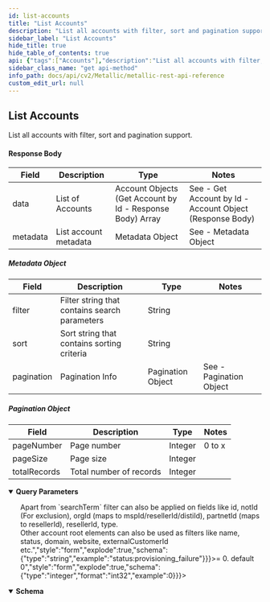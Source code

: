 ```yaml
---
id: list-accounts
title: "List Accounts"
description: "List all accounts with filter, sort and pagination support."
sidebar_label: "List Accounts"
hide_title: true
hide_table_of_contents: true
api: {"tags":["Accounts"],"description":"List all accounts with filter, sort and pagination support.\n\n#### Response Body\n\n| **Field** | **Description** | **Type** | **Notes** |\n| --- | --- | --- | --- |\n| data | List of Accounts | Account Objects (Get Account by Id - Response Body) Array | See - Get Account by Id - Account Object (Response Body) |\n| metadata | List account metadata | Metadata Object | See - Metadata Object |\n\n##### Metadata Object\n\n| **Field** | **Description** | **Type** | **Notes** |\n| --- | --- | --- | --- |\n| filter | Filter string that contains search parameters | String |  |\n| sort | Sort string that contains sorting criteria | String |  |\n| pagination | Pagination Info | Pagination Object | See - Pagination Object |\n\n##### Pagination Object\n\n| **Field** | **Description** | **Type** | **Notes** |\n| --- | --- | --- | --- |\n| pageNumber | Page number | Integer | 0 to x |\n| pageSize | Page size | Integer |  |\n| totalRecords | Total number of records | Integer |  |","operationId":"ListAccounts","parameters":[{"name":"filter","in":"query","description":"Optional - Filter. searchTerm - matches account `name` and  contact `email` containing searchTerm value.</br>Apart from `searchTerm` filter can also be applied on fields like id, notId (For exclusion), orgId (maps to mspId/resellerId/distiId), partnetId (maps to resellerId), resellerId, type.</br> Other account root elements can also be used as filters like name, status, domain, website, externalCustomerId etc.","style":"form","explode":true,"schema":{"type":"string","example":"status:provisioning_failure"}},{"name":"sort","in":"query","description":"Optional - Sort order. default desc:updateTs","style":"form","explode":true,"schema":{"type":"string","example":"asc:updateTs"}},{"name":"pageNumber","in":"query","description":"Optional - Page number >= 0. default 0","style":"form","explode":true,"schema":{"type":"integer","format":"int32","example":0}},{"name":"pageSize","in":"query","description":"Optional - Size of each page. default 25","style":"form","explode":true,"schema":{"type":"integer","format":"int32","example":25}}],"responses":{"200":{"description":"","content":{"application/json":{"schema":[{"title":"ListAccounts-Success","required":["data","metadata"],"type":"object","properties":{"data":{"type":"array","items":{"title":"Data14","required":["id","insertTs","updateTs","status","externalId","name","provisionCountry","contacts"],"type":"object","properties":{"id":{"type":"string"},"insertTs":{"type":"string"},"updateTs":{"type":"string"},"status":{"type":"string"},"externalId":{"type":"string"},"name":{"type":"string"},"provisionCountry":{"type":"string"},"contacts":{"type":"array","items":{"title":"Contact8","required":["type","email","firstName","lastName"],"type":"object","properties":{"type":{"type":"string"},"email":{"type":"string"},"firstName":{"type":"string"},"lastName":{"type":"string"},"address":{"title":"Address","type":"object","example":{"addressLine1":"{{addless_line_1}}","city":"{{city}}","state":"{{state}}","country":"{{coutry}}","postalCode":"{{postal_code}}"},"properties":{"addressLine1":{"type":"string"},"city":{"type":"string"},"state":{"type":"string","description":"Required when country is optional"},"country":{"type":"string"},"postalCode":{"type":"string"},"addressLine2":{"type":"string"}},"required":["addressLine1","city","country","postalCode"]}},"example":{"type":"admin","email":"admin@localaccount1.com","firstName":"Leo","lastName":"Liu"}},"description":""}},"example":{"id":"E2A81C2E-B017-4B6C-BA99-A9B496206A3C","insertTs":"2022-02-04T01:01:20","updateTs":"2022-02-04T02:50:20","status":"active","externalId":"local-acc-1","name":"Local Account1","provisionCountry":"United States","contacts":[{"type":"admin","email":"admin@localaccount1.com","firstName":"Leo","lastName":"Liu"}]}},"description":""},"metadata":{"title":"Metadata1","required":["filter","sort","pagination"],"type":"object","properties":{"filter":{"type":"string"},"sort":{"type":"string"},"pagination":{"title":"Pagination","required":["pageNumber","pageSize","totalRecords"],"type":"object","properties":{"pageNumber":{"type":"integer","format":"int32"},"pageSize":{"type":"integer","format":"int32"},"totalRecords":{"type":"integer","format":"int32"}},"example":{"pageNumber":0,"pageSize":25,"totalRecords":19}}},"example":{"filter":"pageNumber=0&pageSize=10","sort":"desc:updateTs","pagination":{"pageNumber":0,"pageSize":10,"totalRecords":19}}}},"example":{"data":[{"id":"E2A81C2E-B017-4B6C-BA99-A9B496206A3C","insertTs":"2022-02-04T01:01:20","updateTs":"2022-02-04T02:50:20","status":"active","externalId":"local-acc-1","name":"Local Account1","provisionCountry":"United States","contacts":[{"type":"admin","email":"admin@localaccount1.com","firstName":"Leo","lastName":"Liu"}]},{"id":"E033F7E5-444A-4A8A-8DDA-18B69E06F6AA","insertTs":"2022-03-16T18:36:30","updateTs":"2022-03-16T18:36:37","status":"active","externalId":"local-acc-3","name":"Local Account3","provisionCountry":"South Africa","contacts":[{"type":"admin","email":"admin@localaccount3.com","firstName":"Admin","lastName":"User","address":{"addressLine1":"1 St","city":"Johannesburg","state":"Gauteng","country":"South Africa","postalCode":"2198"}}]}],"metadata":{"filter":"pageSize=25&pageNumber=0&sort=asc:updateTs&filter=status:provisioning_failure","sort":"asc:updateTs","pagination":{"pageNumber":0,"pageSize":25,"totalRecords":2}}}}],"examples":{"List Accounts Success":{"value":{"data":[{"id":"E2A81C2E-B017-4B6C-BA99-A9B496206A3C","insertTs":"2022-02-04T01:01:20","updateTs":"2022-02-04T02:50:20","status":"active","externalId":"local-acc-1","name":"Local Account1","provisionCountry":"United States","contacts":[{"type":"admin","email":"admin@localaccount1.com","firstName":"Leo","lastName":"Liu"}]},{"id":"E033F7E5-444A-4A8A-8DDA-18B69E06F6AA","insertTs":"2022-03-16T18:36:30","updateTs":"2022-03-16T18:36:37","status":"active","externalId":"local-acc-3","name":"Local Account3","provisionCountry":"South Africa","contacts":[{"type":"admin","email":"admin@localaccount3.com","firstName":"Admin","lastName":"User","address":{"addressLine1":"1 St","city":"Johannesburg","state":"Gauteng","country":"South Africa","postalCode":"2198"}}]}],"metadata":{"filter":"pageSize=25&pageNumber=0&sort=asc:updateTs&filter=status:provisioning_failure","sort":"asc:updateTs","pagination":{"pageNumber":0,"pageSize":25,"totalRecords":2}}}}}}}}},"deprecated":false,"method":"get","path":"/partner/accounts","servers":[{"url":"https://api.metallic.io/api/v1","variables":{}}],"security":[{"bearer":[]}],"securitySchemes":{"bearer":{"type":"http","scheme":"bearer"}},"info":{"title":"Metallic REST API Reference","description":"This API documentation covers all the APIs exposed by metallic for all the partner customers as well as standalone customers.\n\n> Invoke Authentication - `/api/v1/authenticate` API using `username` and `password` provided by metallic to obtain `authToken`. All subsequent requests should pass `authToken` obtained as `Bearer token` as part of `Authorization` header.\n\n> Contact Metallic Customer support for any further assistance.\n\n## HTTP Codes\n\nFollowing are the generic HTTP codes returned by APIs. These HTTP codes are not documented again at each API level to improve the overall documentation readability.\n\n| **HTTP Error Code** | **Description** |\n| --- | --- |\n| 200 | OK - Success |\n| 201 | Created - Record created successfully |\n| 204 | Success No Content -Usually returned for DELETE operation response. |\n| 400 | Bad Request - Correct the request and resubmit. |\n| 401 | Unauthorized - Authentication Failed. User credentials are incorrect or authToken is incorrect/expired. |\n| 403 | Forbidden - Logged in user does not have permission to requested API. |\n| 404 | Not Found - No records found matching the request. |\n| 409 | Conflict - In case of business errors where resource can not be created/updated due to conflict. |\n| 429 | Too Many Requests - API invocation quota exceeded. |\n| 500 | Internal Server Error - Unexpected error from server. Something went wrong on server. |","contact":{},"version":"1.0"},"postman":{"name":"List Accounts","description":{"content":"List all accounts with filter, sort and pagination support.\n\n#### Response Body\n\n| **Field** | **Description** | **Type** | **Notes** |\n| --- | --- | --- | --- |\n| data | List of Accounts | Account Objects (Get Account by Id - Response Body) Array | See - Get Account by Id - Account Object (Response Body) |\n| metadata | List account metadata | Metadata Object | See - Metadata Object |\n\n##### Metadata Object\n\n| **Field** | **Description** | **Type** | **Notes** |\n| --- | --- | --- | --- |\n| filter | Filter string that contains search parameters | String |  |\n| sort | Sort string that contains sorting criteria | String |  |\n| pagination | Pagination Info | Pagination Object | See - Pagination Object |\n\n##### Pagination Object\n\n| **Field** | **Description** | **Type** | **Notes** |\n| --- | --- | --- | --- |\n| pageNumber | Page number | Integer | 0 to x |\n| pageSize | Page size | Integer |  |\n| totalRecords | Total number of records | Integer |  |","type":"text/plain"},"url":{"path":["partner","accounts"],"host":["{{baseUrl}}"],"query":[{"disabled":false,"description":{"content":"Optional - Filter. searchTerm - matches account `name` and  contact `email` containing searchTerm value.</br>Apart from `searchTerm` filter can also be applied on fields like id, notId (For exclusion), orgId (maps to mspId/resellerId/distiId), partnetId (maps to resellerId), resellerId, type.</br> Other account root elements can also be used as filters like name, status, domain, website, externalCustomerId etc.","type":"text/plain"},"key":"filter","value":""},{"disabled":false,"description":{"content":"Optional - Sort order. default desc:updateTs","type":"text/plain"},"key":"sort","value":""},{"disabled":false,"description":{"content":"Optional - Page number >= 0. default 0","type":"text/plain"},"key":"pageNumber","value":""},{"disabled":false,"description":{"content":"Optional - Size of each page. default 25","type":"text/plain"},"key":"pageSize","value":""}],"variable":[]},"header":[{"key":"Accept","value":"application/json"}],"method":"GET"}}
sidebar_class_name: "get api-method"
info_path: docs/api/cv2/Metallic/metallic-rest-api-reference
custom_edit_url: null
---
```



## List Accounts



List all accounts with filter, sort and pagination support.

#### Response Body

| **Field** | **Description** | **Type** | **Notes** |
| --- | --- | --- | --- |
| data | List of Accounts | Account Objects (Get Account by Id - Response Body) Array | See - Get Account by Id - Account Object (Response Body) |
| metadata | List account metadata | Metadata Object | See - Metadata Object |

##### Metadata Object

| **Field** | **Description** | **Type** | **Notes** |
| --- | --- | --- | --- |
| filter | Filter string that contains search parameters | String |  |
| sort | Sort string that contains sorting criteria | String |  |
| pagination | Pagination Info | Pagination Object | See - Pagination Object |

##### Pagination Object

| **Field** | **Description** | **Type** | **Notes** |
| --- | --- | --- | --- |
| pageNumber | Page number | Integer | 0 to x |
| pageSize | Page size | Integer |  |
| totalRecords | Total number of records | Integer |  |

<details style={{"marginBottom":"1rem"}} data-collapsed={false} open={true}><summary style={{}}><strong>Query Parameters</strong></summary><div><ul><ParamsItem className={"paramsItem"} param={{"name":"filter","in":"query","description":"Optional - Filter. searchTerm - matches account `name` and  contact `email` containing searchTerm value.</br>Apart from `searchTerm` filter can also be applied on fields like id, notId (For exclusion), orgId (maps to mspId/resellerId/distiId), partnetId (maps to resellerId), resellerId, type.</br> Other account root elements can also be used as filters like name, status, domain, website, externalCustomerId etc.","style":"form","explode":true,"schema":{"type":"string","example":"status:provisioning_failure"}}}></ParamsItem><ParamsItem className={"paramsItem"} param={{"name":"sort","in":"query","description":"Optional - Sort order. default desc:updateTs","style":"form","explode":true,"schema":{"type":"string","example":"asc:updateTs"}}}></ParamsItem><ParamsItem className={"paramsItem"} param={{"name":"pageNumber","in":"query","description":"Optional - Page number >= 0. default 0","style":"form","explode":true,"schema":{"type":"integer","format":"int32","example":0}}}></ParamsItem><ParamsItem className={"paramsItem"} param={{"name":"pageSize","in":"query","description":"Optional - Size of each page. default 25","style":"form","explode":true,"schema":{"type":"integer","format":"int32","example":25}}}></ParamsItem></ul></div></details><div><ApiTabs><TabItem label={"200"} value={"200"}><div></div><div><MimeTabs schemaType={"response"}><TabItem label={"application/json"} value={"application/json"}><SchemaTabs><TabItem label={"Schema"} value={"Schema"}><details style={{}} data-collapsed={false} open={true}><summary style={{"textAlign":"left"}}><strong>Schema</strong></summary><div style={{"textAlign":"left","marginLeft":"1rem"}}></div><ul style={{"marginLeft":"1rem"}}></ul></details></TabItem><TabItem label={" List  Accounts  Success"} value={" List  Accounts  Success"}><ResponseSamples responseExample={"{\n  \"data\": [\n    {\n      \"id\": \"E2A81C2E-B017-4B6C-BA99-A9B496206A3C\",\n      \"insertTs\": \"2022-02-04T01:01:20\",\n      \"updateTs\": \"2022-02-04T02:50:20\",\n      \"status\": \"active\",\n      \"externalId\": \"local-acc-1\",\n      \"name\": \"Local Account1\",\n      \"provisionCountry\": \"United States\",\n      \"contacts\": [\n        {\n          \"type\": \"admin\",\n          \"email\": \"admin@localaccount1.com\",\n          \"firstName\": \"Leo\",\n          \"lastName\": \"Liu\"\n        }\n      ]\n    },\n    {\n      \"id\": \"E033F7E5-444A-4A8A-8DDA-18B69E06F6AA\",\n      \"insertTs\": \"2022-03-16T18:36:30\",\n      \"updateTs\": \"2022-03-16T18:36:37\",\n      \"status\": \"active\",\n      \"externalId\": \"local-acc-3\",\n      \"name\": \"Local Account3\",\n      \"provisionCountry\": \"South Africa\",\n      \"contacts\": [\n        {\n          \"type\": \"admin\",\n          \"email\": \"admin@localaccount3.com\",\n          \"firstName\": \"Admin\",\n          \"lastName\": \"User\",\n          \"address\": {\n            \"addressLine1\": \"1 St\",\n            \"city\": \"Johannesburg\",\n            \"state\": \"Gauteng\",\n            \"country\": \"South Africa\",\n            \"postalCode\": \"2198\"\n          }\n        }\n      ]\n    }\n  ],\n  \"metadata\": {\n    \"filter\": \"pageSize=25&pageNumber=0&sort=asc:updateTs&filter=status:provisioning_failure\",\n    \"sort\": \"asc:updateTs\",\n    \"pagination\": {\n      \"pageNumber\": 0,\n      \"pageSize\": 25,\n      \"totalRecords\": 2\n    }\n  }\n}"} language={"json"}></ResponseSamples></TabItem></SchemaTabs></TabItem></MimeTabs></div></TabItem></ApiTabs></div>
      